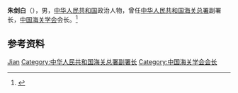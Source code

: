 '''朱剑白'''（{{bd|？||？|}}），男，[[中华人民共和国|中华人民共和国]]政治人物，曾任[[中华人民共和国海关总署|中华人民共和国海关总署]]副署长，[[中国海关学会|中国海关学会]]会长。<ref>{{Cite web|title=新中国海关的建立|url=http://www.customs.gov.cn/customs/ztzl86/302414/302415/gmfc40/2813500/3347143/index.html|accessdate=2020-12-15|work=中华人民共和国海关总署}}</ref>

== 参考资料 ==
{{reflist}}

{{中国人物小作品}}

{{Authority control}}
{{DEFAULTSORT:Zhu朱}}
[[Category:朱姓|Jian]]
[[Category:中华人民共和国海关总署副署长|Category:中华人民共和国海关总署副署长]]
[[Category:中国海关学会会长|Category:中国海关学会会长]]